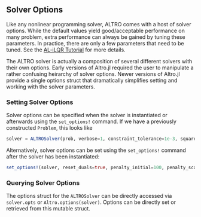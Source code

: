## Solver Options

Like any nonlinear programming solver, ALTRO comes with a host of solver options.
While the default values yield good/acceptable performance on many problem, extra
performance can always be gained by tuning these parameters. In practice, there are
only a few parameters that need to be tuned. See the [AL-iLQR Tutorial](https://bjack205.github.io/papers/AL_iLQR_Tutorial.pdf) for more details.

The ALTRO solver is actually a composition of several different solvers with
their own options. Early versions of Altro.jl required the user to manipulate
a rather confusing heirarchy of solver options. Newer versions of Altro.jl
provide a single options struct that dramatically simplifies setting and
working with the solver parameters.

### Setting Solver Options

Solver options can be specified when the solver is instantiated or afterwards using
the `set_options!` command. If we have a previously constructed `Problem`, this looks
like

```julia
solver = ALTROSolver(prob, verbose=1, constraint_tolerance=1e-3, square_root=true)
```

Alternatively, solver options can be set using the `set_options!` command after the
solver has been instantiated:

```julia
set_options!(solver, reset_duals=true, penalty_initial=100, penalty_scaling=50)
```

### Querying Solver Options

The options struct for the `ALTROSolver` can be directly accessed via `solver.opts` or
`Altro.options(solver)`. Options can be directly set or retrieved from this mutable
struct.
